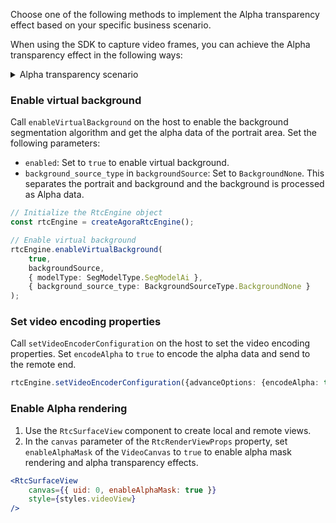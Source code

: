<PlatformWrapper platform="react-native">

Choose one of the following methods to implement the Alpha transparency effect based on your specific business scenario.

When using the SDK to capture video frames, you can achieve the Alpha transparency effect in the following ways:

<details>
<summary>Alpha transparency scenario</summary>

![Custom Video Capture Process 1](/images/video-sdk/alpha-transparency-scenario-2.svg)
</details>

### Enable virtual background

Call `enableVirtualBackground` on the host to enable the background segmentation algorithm and get the alpha data of the portrait area. Set the following parameters:

   - `enabled`: Set to `true` to enable virtual background.
   - `background_source_type` in `backgroundSource`: Set to `BackgroundNone`. This separates the portrait and background and the background is processed as Alpha data.

```typescript
// Initialize the RtcEngine object
const rtcEngine = createAgoraRtcEngine();

// Enable virtual background
rtcEngine.enableVirtualBackground(
    true, 
    backgroundSource, 
    { modelType: SegModelType.SegModelAi }, 
    { background_source_type: BackgroundSourceType.BackgroundNone }
);
```

### Set video encoding properties

Call `setVideoEncoderConfiguration` on the host to set the video encoding properties. Set `encodeAlpha` to `true` to encode the alpha data and send to the remote end.

```typescript
rtcEngine.setVideoEncoderConfiguration({advanceOptions: {encodeAlpha: true}});
```

### Enable Alpha rendering

1. Use the `RtcSurfaceView` component to create local and remote views.
1. In the `canvas` parameter of the `RtcRenderViewProps` property, set `enableAlphaMask` of the `VideoCanvas` to `true` to enable alpha mask rendering and alpha transparency effects.

```jsx
<RtcSurfaceView 
    canvas={{ uid: 0, enableAlphaMask: true }} 
    style={styles.videoView} 
/>
```

</PlatformWrapper>